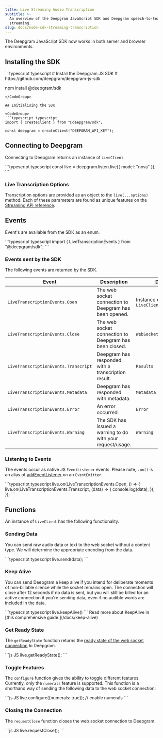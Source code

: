 ```yaml
---
title: Live Streaming Audio Transcription
subtitle: >-
  An overview of the Deepgram JavaScript SDK and Deepgram speech-to-text live
  streaming.
slug: docs/node-sdk-streaming-transcription
---
```



The Deepgram JavaScript SDK now works in both server and browser environments.

## Installing the SDK

<CodeGroup>
  ```typescript typescript
  # Install the Deepgram JS SDK
  # https://github.com/deepgram/deepgram-js-sdk

  npm install @deepgram/sdk
  ```
</CodeGroup>

## Initialising the SDK

<CodeGroup>
  ```typescript typescript
  import { createClient } from "@deepgram/sdk";

  const deepgram = createClient("DEEPGRAM_API_KEY");
  ```
</CodeGroup>

## Connecting to Deepgram

Connecting to Deepgram returns an instance of `LiveClient`.

<CodeGroup>
  ```typescript typescript
  const live = deepgram.listen.live({ model: "nova" });
  ```
</CodeGroup>

### Live Transcription Options

Transcription options are provided as an object to the `live(...options)` method. Each of these parameters are found as unique features on the [Streaming API reference](/reference/streaming).

## Events

Event's are available from the SDK as an enum.

<CodeGroup>
  ```typescript typescript
  import { LiveTranscriptionEvents } from "@deepgram/sdk";
  ```
</CodeGroup>

### Events sent by the SDK

The following events are returned by the SDK.

| Event                                | Description                                                 | Data                     |
| ------------------------------------ | ----------------------------------------------------------- | ------------------------ |
| `LiveTranscriptionEvents.Open`       | The web socket connection to Deepgram has been opened.      | Instance of `LiveClient` |
| `LiveTranscriptionEvents.Close`      | The web socket connection to Deepgram has been closed.      | `WebSocket.CloseEvent`   |
| `LiveTranscriptionEvents.Transcript` | Deepgram has responded with a transcription result.         | `Results`                |
| `LiveTranscriptionEvents.Metadata`   | Deepgram has responded with metadata.                       | `Metadata`               |
| `LiveTranscriptionEvents.Error`      | An error occurred.                                          | `Error`                  |
| `LiveTranscriptionEvents.Warning`    | The SDK has issued a warning to do with your request/usage. | `Warning`                |

### Listening to Events

The events occur as native JS `EventListener` events. Please note, `.on()` is an alias of [addEventListener](https://developer.mozilla.org/en-US/docs/Web/API/EventTarget/addEventListener) on an `EventEmitter`.

<CodeGroup>
  ```typescript typescript
  live.on(LiveTranscriptionEvents.Open, () => {
    live.on(LiveTranscriptionEvents.Transcript, (data) => {
      console.log(data);
    });
  });
  ```
</CodeGroup>

## Functions

An instance of `LiveClient` has the following functionality.

### Sending Data

You can send raw audio data or text to the web socket without a content type. We will determine the appropriate encoding from the data.

<CodeGroup>
  ```typescript typescript
   live.send(data); 
  ```
</CodeGroup>

### Keep Alive

You can send Deepgram a keep alive if you intend for deliberate moments of non-billable silence while the socket remains open. The connection will close after 12 seconds if no data is sent, but you will still be billed for an active connection if you're sending data, even if no audible words are included in the data.

<CodeGroup>
  ```typescript typescript
  live.keepAlive()
  ```
</CodeGroup>

<Info>
  Read more about KeepAlive in [this comprehensive guide.](/docs/keep-alive)
</Info>

### Get Ready State

The `getReadyState` function returns the [ready state of the web socket connection](https://developer.mozilla.org/en-US/docs/Web/API/WebSocket/readyState) to Deepgram.

<CodeGroup>
  ```js JS
  live.getReadyState();
  ```
</CodeGroup>

### Toggle Features

The `configure` function gives the ability to toggle different features. Currently, only the `numerals` feature is supported. This function is a shorthand way of sending the following data to the web socket connection:

<CodeGroup>
  ```js JS
  live.configure({numerals: true}); // enable numerals
  ```
</CodeGroup>

### Closing the Connection

The `requestClose` function closes the web socket connection to Deepgram.

<CodeGroup>
  ```js JS
  live.requestClose();
  ```
</CodeGroup>
